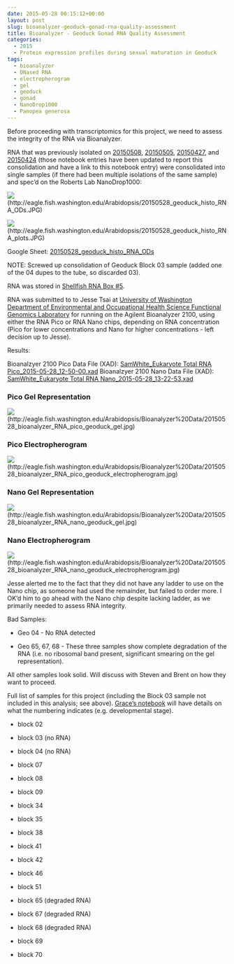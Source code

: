 ```yaml
---
date: 2015-05-28 00:15:12+00:00
layout: post
slug: bioanalyzer-geoduck-gonad-rna-quality-assessment
title: Bioanalyzer - Geoduck Gonad RNA Quality Assessment
categories:
  - 2015
  - Protein expression profiles during sexual maturation in Geoduck
tags:
  - bioanalyzer
  - DNased RNA
  - electropherogram
  - gel
  - geoduck
  - gonad
  - NanoDrop1000
  - Panopea generosa
---
```


Before proceeding with transcriptomics for this project, we need to assess the integrity of the RNA via Bioanalyzer.

RNA that was previously isolated on [20150508](https://robertslab.github.io/sams-notebook/2015/05/08/rna-isolation-geoduck-gonad-in-paraffin-histology-blocks-4.html), [20150505](https://robertslab.github.io/sams-notebook/2015/05/05/rna-isolation-geoduck-gonad-in-paraffin-histology-blocks-3.html), [20150427](https://robertslab.github.io/sams-notebook/2015/04/27/rna-isolation-geoduck-gonad-in-paraffin-histology-blocks-2.html), and [20150424](https://robertslab.github.io/sams-notebook/2015/04/24/rna-isolation-geoduck-gonad-in-paraffin-histology-blocks.html) (those notebook entries have been updated to report this consolidation and have a link to this notebook entry) were consolidated into single samples (if there had been multiple isolations of the same sample) and spec'd on the Roberts Lab NanoDrop1000:

![](https://eagle.fish.washington.edu/Arabidopsis/20150528_geoduck_histo_RNA_ODs.JPG)(http://eagle.fish.washington.edu/Arabidopsis/20150528_geoduck_histo_RNA_ODs.JPG)

![](https://eagle.fish.washington.edu/Arabidopsis/20150528_geoduck_histo_RNA_plots.JPG)(http://eagle.fish.washington.edu/Arabidopsis/20150528_geoduck_histo_RNA_plots.JPG)

Google Sheet: [20150528_geoduck_histo_RNA_ODs](https://docs.google.com/spreadsheets/d/1WPAQy7KPpQY1zPGscseHwnXeL0EWwsrb7AwatHVQpS0/edit?usp=sharing)

NOTE: Screwed up consolidation of Geoduck Block 03 sample (added one of the 04 dupes to the tube, so discarded 03).

RNA was stored in [Shellfish RNA Box #5](https://docs.google.com/spreadsheets/d/1ax6C-muxUTXxFEtfWdswBvueLhmxZzmwZcO2ur-0q-Q/edit?usp=sharing).

RNA was submitted to to Jesse Tsai at [University of Washington Department of Environmental and Occupational Health Science Functional Genomics Laboratory](https://depts.washington.edu/ceeh/members/core-services.html) for running on the Agilent Bioanalyzer 2100, using either the RNA Pico or RNA Nano chips, depending on RNA concentration (Pico for lower concentrations and Nano for higher concentrations - left decision up to Jesse).



Results:

Bioanalzyer 2100 Pico Data File (XAD): [SamWhite_Eukaryote Total RNA Pico_2015-05-28_12-50-00.xad](https://eagle.fish.washington.edu/Arabidopsis/Bioanalyzer%20Data/SamWhite_Eukaryote%20Total%20RNA%20Pico_2015-05-28_12-50-00.xad)
Bioanalzyer 2100 Nano Data File (XAD): [SamWhite_Eukaryote Total RNA Nano_2015-05-28_13-22-53.xad](https://eagle.fish.washington.edu/Arabidopsis/Bioanalyzer%20Data/SamWhite_Eukaryote%20Total%20RNA%20Nano_2015-05-28_13-22-53.xad)





### Pico Gel Representation



![](https://eagle.fish.washington.edu/Arabidopsis/Bioanalyzer%20Data/20150528_bioanalyzer_RNA_pico_geoduck_gel.jpg)(http://eagle.fish.washington.edu/Arabidopsis/Bioanalyzer%20Data/20150528_bioanalyzer_RNA_pico_geoduck_gel.jpg)





### Pico Electropherogram



![](https://eagle.fish.washington.edu/Arabidopsis/Bioanalyzer%20Data/20150528_bioanalyzer_RNA_pico_geoduck_electropherogram.jpg)(http://eagle.fish.washington.edu/Arabidopsis/Bioanalyzer%20Data/20150528_bioanalyzer_RNA_pico_geoduck_electropherogram.jpg)





### Nano Gel Representation



![](https://eagle.fish.washington.edu/Arabidopsis/Bioanalyzer%20Data/20150528_bioanalyzer_RNA_nano_geoduck_gel.jpg)(http://eagle.fish.washington.edu/Arabidopsis/Bioanalyzer%20Data/20150528_bioanalyzer_RNA_nano_geoduck_gel.jpg)





### Nano Electropherogram



![](https://eagle.fish.washington.edu/Arabidopsis/Bioanalyzer%20Data/20150528_bioanalyzer_RNA_nano_geoduck_electropherogram.jpg)(http://eagle.fish.washington.edu/Arabidopsis/Bioanalyzer%20Data/20150528_bioanalyzer_RNA_nano_geoduck_electropherogram.jpg)



Jesse alerted me to the fact that they did not have any ladder to use on the Nano chip, as someone had used the remainder, but failed to order more. I OK'd him to go ahead with the Nano chip despite lacking ladder, as we primarily needed to assess RNA integrity.



Bad Samples:




    
  * Geo 04 - No RNA detected

    
  * Geo 65, 67, 68 - These three samples show complete degradation of the RNA (i.e. no ribosomal band present, significant smearing on the gel representation).



All other samples look solid. Will discuss with Steven and Brent on how they want to proceed.

Full list of samples for this project (including the Block 03 sample not included in this analysis; see above). [Grace's notebook](https://genefish.wikispaces.com/Grace%27s+Notebook) will have details on what the numbering indicates (e.g. developmental stage).




    
  * block 02

    
  * block 03 (no RNA)

    
  * block 04 (no RNA)

    
  * block 07

    
  * block 08

    
  * block 09

    
  * block 34

    
  * block 35

    
  * block 38

    
  * block 41

    
  * block 42

    
  * block 46

    
  * block 51

    
  * block 65 (degraded RNA)

    
  * block 67 (degraded RNA)

    
  * block 68 (degraded RNA)

    
  * block 69

    
  * block 70



